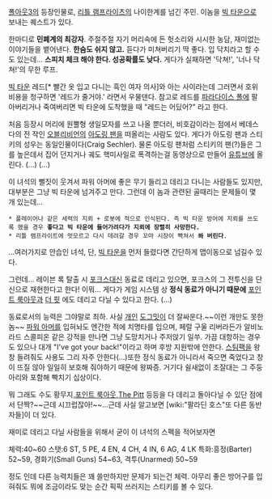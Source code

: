 [[폴아웃3]]의 등장인물로, [[리틀 램프라이츠]]의 나이한계를 넘긴 주민. 이놈을 [[빅 타운]]으로 보내는 퀘스트가 있다.

한마디로 '''민폐계의 최강자'''. 주절주절 자기 머리속에 든 헛소리와 시시한 농담, 재미없는 이야기들을 뱉어낸다. '''한숨도 쉬지 않고.''' 듣다가 미쳐버리기 딱 좋다. 입 닥치라고 할 수도 있는데... '''스피치 체크 해야 한다. 성공확률도 낮다.''' 게다가 실패하면 '닥쳐!', '너나 닥쳐!'의 무한 루프.

[[빅 타운]] 레드[* 빨간 옷 입고 다니는 흑인 여자 의사]와 아는 사이라는데 그러면서 호위 비용을 청구하면 '레드가 줄거야.' 라면서 우물댄다. 참고로 레드를 [[파라다이스 폴]]에 팔아버리거나 죽여버리면 빅 타운에 도착했을 때 "레드는 어딨어?" 라고 한다.

처음 등장시 머리에 원뿔형 생일모자를 쓰고 나올 뿐더러, 비호감이라는 점에서 베데스다의 전 작인 [[오블리비언]]의 [[아도링 팬]]을 떠올리는 사람도 있다. 게다가 아도링 팬과 스티키의 성우는 동일인물이다(Craig Sechler). 물론 아도링 팬처럼 스티키의 팬(?)들은 그를 높은데서 집어 던지거나 궤도 핵미사일로 폭격하는걸 동영상으로 만들어 [[유튜브]]에 올린다. (...)
{{{#!html
<iframe width="560" height="315" src="http://www.youtube.com/embed/kl7Iv9RLNQo" frameborder="0" allowfullscreen></iframe>}}}  
(...)

이 녀석의 뻘짓이 웃겨서 파워 아머에 좋은 무기 들리고 데리고 다니는 사람들도 있지만, 대부분은 그냥 빅 타운에 넘겨주고 만다. 그런데 이 놈과 관련된 골때리는 문제들이 몇 개 있는데...

 * 플레이어나 같은 세력의 지뢰 + 로봇에 적으로 인식된다. 즉 빅 타운 방어에 지뢰를 쓰도록 했을 경우 '''좋다고 빅 타운에 들어가려다가 지뢰에 장렬히 사망한다.'''
 * 리틀 램프라이트에 멋모르고 다시 데려갈 경우 꼬마 시장이 빡쳐서 '''쏴 버린다'''. 

...여러가지로 안습인 녀석, 단, [[빅 타운]]을 먼저 들렸다면 간단하게 맵이동으로 넘길수 있다.

그런데... 레이븐 록 탈출 시 [[포크스]]대신 동료로 데리고 있으면, 포크스의 그 전투신을 단신으로 재현한다고 한다! 이뭐... 게다가 게임 시스템 상 '''정식 동료가 아니기 때문에''' [[포인트 룩아웃]]과 [[더 핏]] 에도 데리고 다닐 수 있다고 한다. (...)

동료로서의 능력은 그야말로 최하. 사실 [[개]]인 [[도그밋]]이 더 잘싸운다.~~이런 개만도 못한 놈~~ [[파워 아머]]를 입혀놔도 엔간한 적에 치명타를 입으며, 페럴 구울 리버라든가 알비노 라드 스콜피온 같은 강적을 만나면 그냥 도망치거나 주저앉기 일쑤. 가끔 대항하는 경우도 있으나 대개 "I've got your back!"이라고 하며 후방 지원밖에 안한다. [[스팀팩]]을 왕창 들려줘도 사용도 그리 자주 안한다(...)또한 정식 동료가 아니라서 죽으면 죽었다고 창이 뜨질 않아 일일히 보호해 줘야하기 때문에 왕짜증. 거기다 쉴새없이 조잘대는 그 주둥아리와 포함해 빡치기 십상이다.

뭐 그래도 수도 황무지,[[포인트 룩아웃]],[[The Pitt]] 등등을 다 데리고 돌아다닐 수 있단 점에서 단짝?~~근데 시끄럽잖아!~~...근데 사실 알고보면 [wiki:"팔라딘 호스"또 다른 동반자들]이 더 있다.

재미로 데리고 다닐 사람들을 위해서 굳이 이 녀석의 스펙을 적어보자면

체력:40~60
스탯:6 ST, 5 PE, 4 EN, 4 CH, 4 IN, 6 AG, 4 LK
특화:흥정(Barter) 52~59, 경화기(Small Guns) 54~63, 격투(Unarmed) 50~59

정도 인데 다른 능력치들은 꽤 쓸만하지만 문제가 되는건 체력. 아무리 좋은 방어구를 입혀줘도 뭐에 조금이라도 맞는 순간 픽픽 쓰러지는 스티키를 볼 수 있다.

